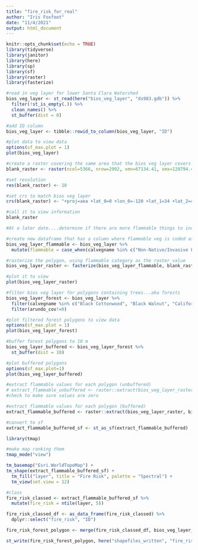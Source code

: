 ```yaml
---
title: "fire_risk_for_real"
author: "Iris Foxfoot"
date: "11/4/2021"
output: html_document
---
```


```r
knitr::opts_chunk$set(echo = TRUE)
library(tidyverse)
library(janitor)
library(here)
library(sp)
library(sf)
library(raster)
library(fasterize)
```

```r
#read in veg layer for lower Santa Clara Watershed
bios_veg_layer <- st_read(here("bios_veg_layer", "ds983.gdb")) %>% 
  filter(!st_is_empty(.)) %>% 
  clean_names() %>% 
  st_buffer(dist = 0)

#add ID column
bios_veg_layer <- tibble::rowid_to_column(bios_veg_layer, "ID")

#plot data to view data
options(sf_max.plot = 1)
plot(bios_veg_layer)
```

```r
#create a raster covering the same area that the bios veg layer covers
blank_raster <- raster(ncol=5366, nrow=2992, xmn=67134.41, xmx=120794.4, ymn=-423477, ymx=-393557)

#set resolution
res(blank_raster) <- 10

#set crs to match bios veg layer
crs(blank_raster) <- "+proj=aea +lat_0=0 +lon_0=-120 +lat_1=34 +lat_2=40.5 +x_0=0 +y_0=-4000000 +datum=NAD83 +units=m +no_defs"

#call it to view information
blank_raster
```

```r
#At a later date....determine if there are more flammable things to include

#create new dataframe that has a column where flammable veg is coded as one, all else zero
bios_veg_layer_flammable <- bios_veg_layer %>% 
  mutate(flammable = case_when(calvegname %in% c("Non-Native/Invasive Forb/Grass", "Perennial Grasses and Forbs", "Basin Sagebrush", "California Sagebrush", "Soft Scrub-Mixed Chaparral", "Annual Grasses and Forbs") ~ 1, T ~ 0))

#rasterize the polygon, using flammable category as the raster value
bios_veg_layer_raster <- fasterize(bios_veg_layer_flammable, blank_raster, "flammable")

#plot it to view
plot(bios_veg_layer_raster)
```

```r
#filter bios veg layer for polygons containing trees...aka forests
bios_veg_layer_forest <- bios_veg_layer %>% 
  filter(calvegname %in% c("Black Cottonwood", "Black Walnut", "California Sycamore", "Coast Live Oak", "Fremont Cottonwood", "Riparian Mixed Hardwood", "Willow (tree)")) %>% 
  filter(arundo_cov!=0)

#plot filtered forest polygons to view data
options(sf_max.plot = 1)
plot(bios_veg_layer_forest)
```

```r
#buffer forest polygons to 10 m
bios_veg_layer_buffered <- bios_veg_layer_forest %>% 
  st_buffer(dist = 10)

#plot buffered polygons
options(sf_max.plot=1)
plot(bios_veg_layer_buffered)
```

```r
#extract flammable values for each polygon (unbuffered)
# extract_flammable_unbuffered <- raster::extract(bios_veg_layer_raster, bios_veg_layer_forest, fun=mean, na.rm = T, df = T)
#check to make sure values are zero

#extract flammable values for each polygon (buffered)
extract_flammable_buffered <- raster::extract(bios_veg_layer_raster, bios_veg_layer_buffered, fun=mean, na.rm = T, sp =T)

#convert to sf
extract_flammable_buffered_sf <- st_as_sf(extract_flammable_buffered)
```

```r
library(tmap)

#make map ranking them
tmap_mode("view")

tm_basemap("Esri.WorldTopoMap") +
tm_shape(extract_flammable_buffered_sf) +
  tm_fill("layer", title = "Fire Risk", palette = "Spectral") +
  tm_view(set.view = 12)
```

```r
#class
fire_risk_classed <- extract_flammable_buffered_sf %>% 
  mutate(fire_risk = ntile(layer, 5))
```

```r
fire_risk_classed_df <- as_data_frame(fire_risk_classed) %>% 
  dplyr::select("fire_risk", "ID")

fire_risk_forest_polygon <- merge(fire_risk_classed_df, bios_veg_layer_forest, by = "ID")
```

```r
st_write(fire_risk_forest_polygon, here("shapefiles_written", "fire_risk.shp"))
```


